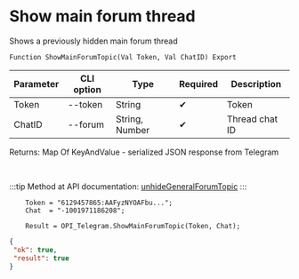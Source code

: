 ﻿---
sidebar_position: 8
---


# Show main forum thread
 Shows a previously hidden main forum thread



`Function ShowMainForumTopic(Val Token, Val ChatID) Export`

  | Parameter | CLI option | Type | Required | Description |
  |-|-|-|-|-|
  | Token | --token | String | &#x2714; | Token |
  | ChatID | --forum | String, Number | &#x2714; | Thread chat ID |

  
  Returns:  Map Of KeyAndValue - serialized JSON response from Telegram

<br/>

:::tip
Method at API documentation: [unhideGeneralForumTopic](https://core.telegram.org/bots/api#unhidegeneralforumtopic)
:::
<br/>


```bsl title="1C:Enterprise/OneScript code example"
    Token = "6129457865:AAFyzNYOAFbu...";
    Chat  = "-1001971186208";

    Result = OPI_Telegram.ShowMainForumTopic(Token, Chat);
```
 



```json title="Result"
{
 "ok": true,
 "result": true
}
```
